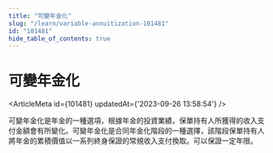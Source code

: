 ```yaml
---
title: "可變年金化"
slug: "/learn/variable-annuitization-101481"
id: "101481"
hide_table_of_contents: true
---
```



# 可變年金化

<ArticleMeta id={101481} updatedAt={'2023-09-26 13:58:54'} />
<div className='border-solid border-b border-t-0 my-4 border-[var(--ifm-color-gray-300)]' />

可變年金化是年金的一種選項，根據年金的投資業績，保單持有人所獲得的收入支付金額會有所變化。可變年金化是合同年金化階段的一種選擇，該階段保單持有人將年金的累積價值以一系列終身保證的常規收入支付換取。可以保證一定年限。
